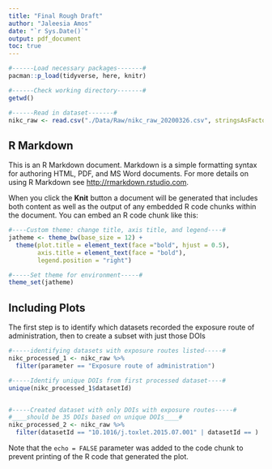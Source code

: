 ```yaml
---
title: "Final Rough Draft"
author: "Jaleesia Amos"
date: "`r Sys.Date()`"
output: pdf_document
toc: true
---
```


```r
#------Load necessary packages-------#
pacman::p_load(tidyverse, here, knitr)

#------Check working directory-------#
getwd()

#------Read in dataset-------#
nikc_raw <- read.csv("./Data/Raw/nikc_raw_20200326.csv", stringsAsFactors = TRUE)

```

## R Markdown

This is an R Markdown document. Markdown is a simple formatting syntax for authoring HTML, PDF, and MS Word documents. For more details on using R Markdown see <http://rmarkdown.rstudio.com>.

When you click the **Knit** button a document will be generated that includes both content as well as the output of any embedded R code chunks within the document. You can embed an R code chunk like this:

```r
#----Custom theme: change title, axis title, and legend----#
jatheme <- theme_bw(base_size = 12) + 
  theme(plot.title = element_text(face ="bold", hjust = 0.5),
        axis.title = element_text(face = "bold"), 
        legend.position = "right")

#-----Set theme for environment-----#
theme_set(jatheme)

```

## Including Plots

The first step is to identify which datasets recorded the exposure route of administration, then to create a subset with just those DOIs

```r
#-----identifying datasets with exposure routes listed-----#
nikc_processed_1 <- nikc_raw %>%
  filter(parameter == "Exposure route of administration")

#-----Identify unique DOIs from first processed dataset----#
unique(nikc_processed_1$datasetId)


#-----Created dataset with only DOIs with exposure routes-----#
#____should be 35 DOIs based on unique DOIs____#
nikc_processed_2 <- nikc_raw %>%
  filter(datasetId == "10.1016/j.toxlet.2015.07.001" | datasetId == )


```

Note that the `echo = FALSE` parameter was added to the code chunk to prevent printing of the R code that generated the plot.
